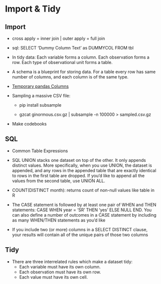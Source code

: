 # Import & Tidy

## Import

* cross apply = inner join | outer apply = full join

* sql: SELECT 'Dummy Column Text' as DUMMYCOL FROM tbl

* In tidy data: Each variable forms a column. Each observation forms a row. Each type of observational unit forms a table.

* A schema is a blueprint for storing data. For a table every row has same number of columns, and each column is of the same type.

* [Temporary pandas Columns](https://github.com/jreback/PyDataNYC2015/blob/master/whats-new-in-pandas/v0.16.x.ipynb)

* Sampling a massive CSV file:

    * pip install subsample

    * gzcat ginormous.csv.gz | subsample -n 100000 > sampled.csv.gz
    
* Make codebooks

## SQL

* Common Table Expressions

* SQL UNION stacks one dataset on top of the other. It only appends distinct values. More specifically, when you use UNION, the dataset is appended, and any rows in the appended table that are exactly identical to rows in the first table are dropped. If you’d like to append all the values from the second table, use UNION ALL.

* COUNT(DISTINCT month): returns count of non-null values like table in R

* The CASE statement is followed by at least one pair of WHEN and THEN statements: CASE WHEN year = 'SR' THEN 'yes' ELSE NULL END. You can also define a number of outcomes in a CASE statement by including as many WHEN/THEN statements as you’d like

* If you include two (or more) columns in a SELECT DISTINCT clause, your results will contain all of the unique pairs of those two columns

## Tidy

* There are three interrelated rules which make a dataset tidy:
  * Each variable must have its own column.
  * Each observation must have its own row.
  * Each value must have its own cell.
